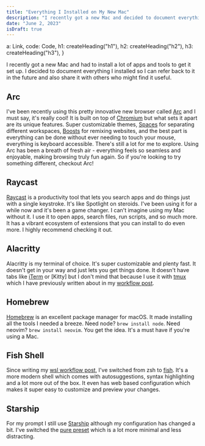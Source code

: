 ```yaml
---
title: "Everything I Installed on My New Mac"
description: "I recently got a new Mac and decided to document everything I installed on it. This is a list of all the apps and tools I installed and will use on a daily basis."
date: "June 2, 2023"
isDraft: true
---
```



  a: Link,
  code: Code,
  h1: createHeading("h1"),
  h2: createHeading("h2"),
  h3: createHeading("h3"),
}

I recently got a new Mac and had to install a lot of apps and tools to get it set up. I decided to document everything I installed so I can refer back to it in the future and also share it with others who might find it useful.

## Arc

I've been recently using this pretty innovative new browser called [Arc](https://arc.net) and I must say, it's really cool! It is built on top of [Chromium](https://www.chromium.org/Home/) but what sets it apart are its unique features. Super customizable themes, [Spaces](https://resources.arc.net/en/articles/6318861-spaces-distinct-browsing-areas) for separating different workspaces, [Boosts](https://resources.arc.net/en/articles/6808613-boosts-customize-any-website) for remixing websites, and the best part is everything can be done without ever needing to touch your mouse, everything is keyboard accessible. There's still a lot for me to explore. Using Arc has been a breath of fresh air - everything feels so seamless and enjoyable, making browsing truly fun again. So if you're looking to try something different, checkout Arc!

## Raycast

[Raycast](https://raycast.com) is a productivity tool that lets you search apps and do things just with a single keystroke. It's like Spotlight on steroids. I've been using it for a while now and it's been a game changer. I can't imagine using my Mac without it. I use it to open apps, search files, run scripts, and so much more. It has a vibrant ecosystem of extensions that you can install to do even more. I highly recommend checking it out.

## Alacritty

Alacritty is my terminal of choice. It's super customizable and plenty fast. It doesn't get in your way and just lets you get things done. It doesn't have tabs like [iTerm]() or [Kitty] but I don't mind that because I use it with [tmux](https://en.wikipedia.org/wiki/Tmux) which I have previously written about in my [workflow post](/blog/wsl-workflow#persistent-terminal-sessions-with-tmux).

## Homebrew

[Homebrew](https://brew.sh) is an excellent package manager for macOS. It made installing all the tools I needed a breeze. Need node? `brew install node`. Need neovim? `brew install neovim`. You get the idea. It's a must have if you're using a Mac.

## Fish Shell

Since writing my [wsl workflow post](/blog/wsl-workflow), I've switched from zsh to [fish](https://fishshell.com). It's a more modern shell which comes with autosuggestions, syntax highlighting and a lot more out of the box. It even has web based configuration which makes it super easy to customize and preview your changes.

## Starship

For my prompt I still use [Starship](https://starship.rs) although my configuration has changed a bit. I've switched the [pure preset](https://starship.rs/presets/pure-preset.html) which is a lot more minimal and less distracting.